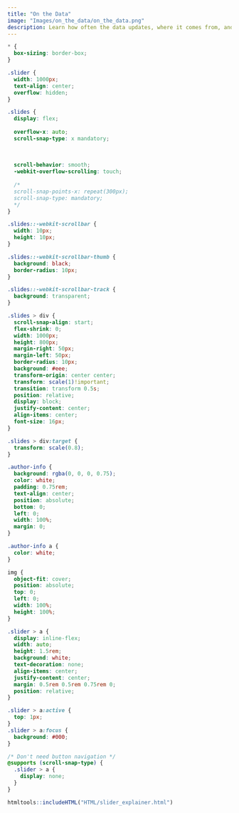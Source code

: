 ```yaml
---
title: "On the Data"
image: "Images/on_the_data/on_the_data.png"
description: Learn how often the data updates, where it comes from, and how items like student work, course assessments, or mindsets are scored.
---
```



```css
* {
  box-sizing: border-box;
}

.slider {
  width: 1000px;
  text-align: center;
  overflow: hidden;
}

.slides {
  display: flex;
  
  overflow-x: auto;
  scroll-snap-type: x mandatory;
  
  
  
  scroll-behavior: smooth;
  -webkit-overflow-scrolling: touch;
  
  /*
  scroll-snap-points-x: repeat(300px);
  scroll-snap-type: mandatory;
  */
}

.slides::-webkit-scrollbar {
  width: 10px;
  height: 10px;
}

.slides::-webkit-scrollbar-thumb {
  background: black;
  border-radius: 10px;
}

.slides::-webkit-scrollbar-track {
  background: transparent;
}

.slides > div {
  scroll-snap-align: start;
  flex-shrink: 0;
  width: 1000px;
  height: 800px;
  margin-right: 50px;
  margin-left: 50px;
  border-radius: 10px;
  background: #eee;
  transform-origin: center center;
  transform: scale(1)!important;
  transition: transform 0.5s;
  position: relative;
  display: block;
  justify-content: center;
  align-items: center;
  font-size: 16px;
}

.slides > div:target {
  transform: scale(0.8); 
}

.author-info {
  background: rgba(0, 0, 0, 0.75);
  color: white;
  padding: 0.75rem;
  text-align: center;
  position: absolute;
  bottom: 0;
  left: 0;
  width: 100%;
  margin: 0;
}

.author-info a {
  color: white;
}

img {
  object-fit: cover;
  position: absolute;
  top: 0;
  left: 0;
  width: 100%;
  height: 100%;
}

.slider > a {
  display: inline-flex;
  width: auto;
  height: 1.5rem;
  background: white;
  text-decoration: none;
  align-items: center;
  justify-content: center;
  margin: 0.5rem 0.5rem 0.75rem 0;
  position: relative;
}

.slider > a:active {
  top: 1px;
}
.slider > a:focus {
  background: #000;
}

/* Don't need button navigation */
@supports (scroll-snap-type) {
  .slider > a {
    display: none;
  }
}
```


```r
htmltools::includeHTML("HTML/slider_explainer.html")
```

